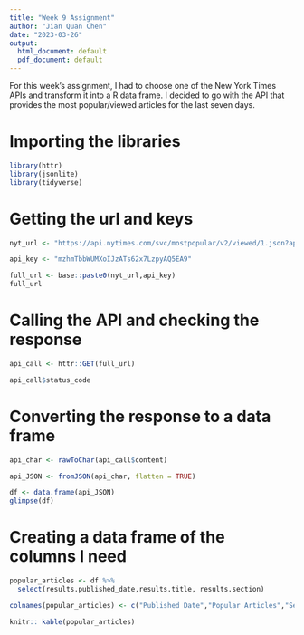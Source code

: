 ---
title: "Week 9 Assignment"
author: "Jian Quan Chen"
date: "2023-03-26"
output:
  html_document: default
  pdf_document: default
---

For this week's assignment, I had to choose one of the New York Times APIs and transform it into a R data frame. I decided to go with the API that provides the most popular/viewed articles for the last seven days. 

# Importing the libraries
```{r, message=FALSE, warning=FALSE}
library(httr)
library(jsonlite)
library(tidyverse)
```

# Getting the url and keys
```{r}
nyt_url <- "https://api.nytimes.com/svc/mostpopular/v2/viewed/1.json?api-key="

api_key <- "mzhmTbbWUMXoIJzATs62x7LzpyAQ5EA9"

full_url <- base::paste0(nyt_url,api_key)
full_url
```
# Calling the API and checking the response
```{r}
api_call <- httr::GET(full_url)

api_call$status_code
```
# Converting the response to a data frame
```{r}
api_char <- rawToChar(api_call$content)

api_JSON <- fromJSON(api_char, flatten = TRUE)

df <- data.frame(api_JSON)
glimpse(df)
```
# Creating a data frame of the columns I need
```{r}
popular_articles <- df %>% 
  select(results.published_date,results.title, results.section)

colnames(popular_articles) <- c("Published Date","Popular Articles","Section")  

knitr:: kable(popular_articles)
```

